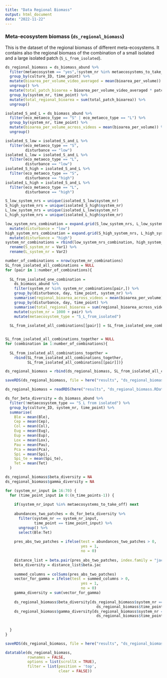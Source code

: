```yaml
---
title: "Data Regional Biomass"
output: html_document
date: "2022-11-22"
---
```


### Meta-ecosystem biomass (`ds_regional_biomass`)

This is the dataset of the regional biomass of different meta-ecosystems. It contains also the regional biomass of the combination of a small isolated and a large isolated patch (`S_L_from_isolated`).

```r
ds_regional_biomass = ds_biomass_abund %>%
  filter(metaecosystem == "yes",!system_nr %in% metaecosystems_to_take_off) %>%
  group_by(culture_ID, time_point) %>%
  mutate(bioarea_per_volume_video_averaged = mean(bioarea_per_volume)) %>%
  ungroup() %>%
  mutate(total_patch_bioarea = bioarea_per_volume_video_averaged * patch_size_volume) %>%
  group_by(system_nr, time_point) %>%
  mutate(total_regional_bioarea = sum(total_patch_bioarea)) %>%
  ungroup()
```

```r
isolated_S_and_L = ds_biomass_abund %>%
  filter(eco_metaeco_type == "S" | eco_metaeco_type == "L") %>%
  group_by(system_nr, time_point) %>%
  mutate(bioarea_per_volume_across_videos = mean(bioarea_per_volume)) %>%
  ungroup()

isolated_S_low = isolated_S_and_L %>%
  filter(eco_metaeco_type == "S",
         disturbance == "low")
isolated_L_low = isolated_S_and_L %>%
  filter(eco_metaeco_type == "L",
         disturbance == "low")
isolated_S_high = isolated_S_and_L %>%
  filter(eco_metaeco_type == "S",
         disturbance == "high")
isolated_L_high = isolated_S_and_L %>%
  filter(eco_metaeco_type == "L",
         disturbance == "high")

S_low_system_nrs = unique(isolated_S_low$system_nr)
S_high_system_nrs = unique(isolated_S_high$system_nr)
L_low_system_nrs = unique(isolated_L_low$system_nr)
L_high_system_nrs = unique(isolated_L_high$system_nr)

low_system_nrs_combination = expand.grid(S_low_system_nrs, L_low_system_nrs) %>%
  mutate(disturbance = "low")
high_system_nrs_combination = expand.grid(S_high_system_nrs, L_high_system_nrs) %>%
  mutate(disturbance = "high")
system_nr_combinations = rbind(low_system_nrs_combination, high_system_nrs_combination) %>%
  rename(S_system_nr = Var1) %>%
  rename(L_system_nr = Var2)

number_of_combinations = nrow(system_nr_combinations)
SL_from_isolated_all_combinations = NULL
for (pair in 1:number_of_combinations){
  
  SL_from_isolated_one_combination = 
    ds_biomass_abund %>%
    filter(system_nr %in% system_nr_combinations[pair,]) %>%
    group_by(disturbance, day, time_point, system_nr) %>%
    summarise(regional_bioarea_across_videos = mean(bioarea_per_volume)) %>%
    group_by(disturbance, day, time_point) %>%
    summarise(total_regional_bioarea = sum(regional_bioarea_across_videos)) %>%
    mutate(system_nr = 1000 + pair) %>%
    mutate(metaecosystem_type = "S_L_from_isolated")
  
  SL_from_isolated_all_combinations[[pair]] = SL_from_isolated_one_combination}


SL_from_isolated_all_combinations_together = NULL
for (combination in 1:number_of_combinations){
 
  SL_from_isolated_all_combinations_together = 
    rbind(SL_from_isolated_all_combinations_together,
          SL_from_isolated_all_combinations[[pair]])}

ds_regional_biomass = rbind(ds_regional_biomass, SL_from_isolated_all_combinations_together)

saveRDS(ds_regional_biomass, file = here("results", "ds_regional_biomass.RData"))
```

```r
ds_regional_biomass = readRDS(here("results", "ds_regional_biomass.RData"))
```

```r
ds_for_beta_diversity = ds_biomass_abund %>%
  filter(!metaecosystem_type == "S_L from isolated") %>%
  group_by(culture_ID, system_nr, time_point) %>%
  summarise(
    Ble = mean(Ble),
    Cep = mean(Cep),
    Col = mean(Col),
    Eug = mean(Eug),
    Eup = mean(Eup),
    Lox = mean(Lox),
    Pau = mean(Pau),
    Pca = mean(Pca),
    Spi = mean(Spi),
    Spi_te = mean(Spi_te),
    Tet = mean(Tet)
  )

ds_regional_biomass$beta_diversity = NA
ds_regional_biomass$gamma_diversity = NA

for (system_nr_input in 16:70) {
  for (time_point_input in 0:(n_time_points-1)) {
    
    if(system_nr_input %in% metaecosystems_to_take_off) next
    
    abundances_two_patches = ds_for_beta_diversity %>%
      filter(system_nr == system_nr_input,
             time_point == time_point_input) %>%
      ungroup() %>%
      select(Ble:Tet)
    
    pres_abs_two_patches = ifelse(test = abundances_two_patches > 0,
                                  yes = 1,
                                  no = 0) 
    
    distance_list = beta.pair(pres_abs_two_patches, index.family = "jaccard")
    beta_diversity = distance_list$beta.jac
    
    summed_columns = colSums(pres_abs_two_patches)
    vector_for_gamma = ifelse(test = summed_columns > 0,
                                  yes = 1,
                                  no = 0) 
    gamma_diversity = sum(vector_for_gamma)
    
    ds_regional_biomass$beta_diversity[ds_regional_biomass$system_nr == system_nr_input &
                                         ds_regional_biomass$time_point == time_point_input] = beta_diversity
    ds_regional_biomass$gamma_diversity[ds_regional_biomass$system_nr == system_nr_input &
                                         ds_regional_biomass$time_point == time_point_input] = gamma_diversity
    
    
  }
}
```

```r
saveRDS(ds_regional_biomass, file = here("results", "ds_regional_biomass.RData"))

datatable(ds_regional_biomass,
          rownames = FALSE,
          options = list(scrollX = TRUE),
          filter = list(position = 'top', 
                        clear = FALSE))
```
